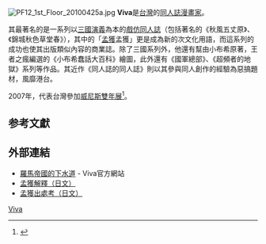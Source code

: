[[File:PF12_1st_Floor_20100425a.jpg|thumb]]
'''Viva'''是[[台灣|台灣]]的[[同人誌|同人誌]][[漫畫家|漫畫家]]。

其最著名的是一系列以[[三國演義|三國演義]]為本的[[戲仿|戲仿]][[同人誌|同人誌]]（包括著名的《秋風五丈原》、《錦城秋色草堂春》），其中的「[[孟獲|孟獲]]孟獲」更是成為新的次文化用語，而這系列的成功也使其出版類似內容的商業誌。除了三國系列外，他還有幫由小布希原著，王者之瘋編選的《小布希蠢話大百科》繪圖，此外還有《國軍總部》、《超頻者的地獄》系列等作品。其近作《同人誌的同人誌》則以其參與同人創作的經驗為惡搞題材，風靡港台。

2007年，代表台灣參加[[威尼斯雙年展|威尼斯雙年展]]<ref>{{cite news | url = http://tw.news.yahoo.com/article/url/d/a/070515/4/eduz.html | title = VIVA搞怪變態 同人誌漫畫家 登上威尼斯雙年展 | publisher = 《[[中國時報|中國時報]]》 | date = 2007年5月16日 }}{{dead link|date=2017年11月 |bot=InternetArchiveBot |fix-attempted=yes }}</ref>。

== 参考文獻 ==
{{reflist}}

== 外部連結 ==
* [https://web.archive.org/web/20060901234551/http://www.vivaorz.com/ 羅馬帝國的下水道] - Viva官方網站
* [http://d.hatena.ne.jp/rerasiu/20050521#p3 孟獲解釋（日文）] {{Wayback|url=http://d.hatena.ne.jp/rerasiu/20050521#p3 |date=20120415121110 }}
* [http://kotonoha.main.jp/2005/05/21acg-words.html 孟獲出處考（日文）] {{Wayback|url=http://kotonoha.main.jp/2005/05/21acg-words.html |date=20100412201308 }}

{{TW-writer-stub}}

[[Category:同人創作者|Viva]]
